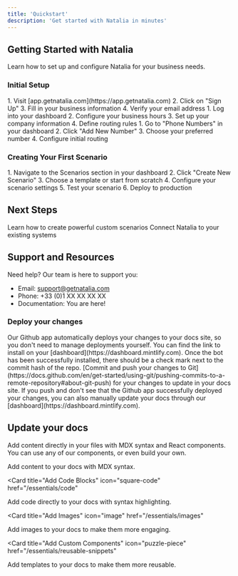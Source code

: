 ```yaml
---
title: 'Quickstart'
description: 'Get started with Natalia in minutes'
---
```


## Getting Started with Natalia

Learn how to set up and configure Natalia for your business needs.

### Initial Setup

<AccordionGroup>
  <Accordion icon="user" title="Create Your Account">
    1. Visit [app.getnatalia.com](https://app.getnatalia.com)
    2. Click on "Sign Up"
    3. Fill in your business information
    4. Verify your email address
  </Accordion>
  
  <Accordion icon="gear" title="Basic Configuration">
    1. Log into your dashboard
    2. Configure your business hours
    3. Set up your company information
    4. Define routing rules
  </Accordion>

  <Accordion icon="phone" title="Set Up Your First Number">
    1. Go to "Phone Numbers" in your dashboard
    2. Click "Add New Number"
    3. Choose your preferred number
    4. Configure initial routing
  </Accordion>
</AccordionGroup>

### Creating Your First Scenario

<Steps>
  1. Navigate to the Scenarios section in your dashboard
  2. Click "Create New Scenario"
  3. Choose a template or start from scratch
  4. Configure your scenario settings
  5. Test your scenario
  6. Deploy to production
</Steps>

## Next Steps

<CardGroup>
  <Card
    title="Create Advanced Scenarios"
    icon="wand-magic-sparkles"
    href="/using-natalia/scenarios"
  >
    Learn how to create powerful custom scenarios
  </Card>
  <Card
    title="Integrate Your Tools"
    icon="plug"
    href="/using-natalia/rest-api-connector"
  >
    Connect Natalia to your existing systems
  </Card>
</CardGroup>

## Support and Resources

Need help? Our team is here to support you:

- Email: support@getnatalia.com
- Phone: +33 (0)1 XX XX XX XX
- Documentation: You are here!

### Deploy your changes

<AccordionGroup>

<Accordion icon="message-bot" title="Install our Github app">
  Our Github app automatically deploys your changes to your docs site, so you
  don't need to manage deployments yourself. You can find the link to install on
  your [dashboard](https://dashboard.mintlify.com). Once the bot has been
  successfully installed, there should be a check mark next to the commit hash
  of the repo.
</Accordion>
<Accordion icon="rocket" title="Push your changes">
  [Commit and push your changes to
  Git](https://docs.github.com/en/get-started/using-git/pushing-commits-to-a-remote-repository#about-git-push)
  for your changes to update in your docs site. If you push and don't see that
  the Github app successfully deployed your changes, you can also manually
  update your docs through our [dashboard](https://dashboard.mintlify.com).
</Accordion>

</AccordionGroup>

## Update your docs

Add content directly in your files with MDX syntax and React components. You can use any of our components, or even build your own.

<CardGroup>

<Card title="Add Content With MDX" icon="file" href="/essentials/markdown">
  Add content to your docs with MDX syntax.
</Card>

<Card
  title="Add Code Blocks"
  icon="square-code"
  href="/essentials/code"
>
  Add code directly to your docs with syntax highlighting.
</Card>

<Card
  title="Add Images"
  icon="image"
  href="/essentials/images"
>
  Add images to your docs to make them more engaging.
</Card>

<Card
  title="Add Custom Components"
  icon="puzzle-piece"
  href="/essentials/reusable-snippets"
>
  Add templates to your docs to make them more reusable.
</Card>

</CardGroup>